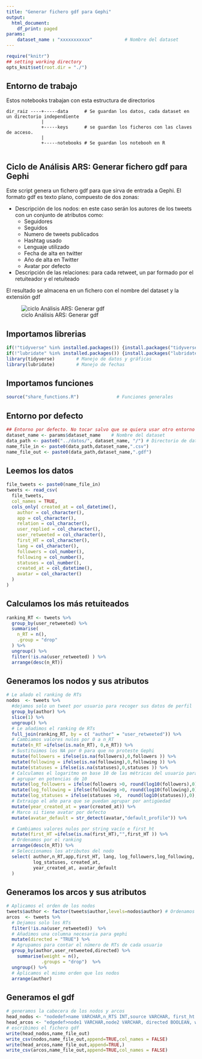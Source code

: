 ---
title: "Generar fichero gdf para Gephi"
output:
  html_document:
    df_print: paged
params:
    dataset_name : "xxxxxxxxxxx"            # Nombre del dataset
---

```{r setup, 	echo = TRUE,message = FALSE,	warning = FALSE,include=FALSE, cache = FALSE}

require("knitr")
## setting working directory
opts_knit$set(root.dir = "./")
```

## Entorno de trabajo

Estos notebooks trabajan con esta estructura de directorios

    dir_raiz ----+-----data      # Se guardan los datos, cada dataset en un directorio independiente
                 |
                 +-----keys      # se guardan los ficheros con las claves de acceso. 
                 |
                 +-----notebooks # Se guardan los notebooh en R
                 

## Ciclo de Análisis ARS: Generar fichero gdf para Gephi

Este script genera un fichero gdf para que sirva de entrada a Gephi. El formato gdf es texto plano, compuesto de dos zonas:

-   Descripción de los nodos: en este caso serán los autores de los tweets con un conjunto de atributos como:
    -   Seguidores
    -   Seguidos
    -   Numero de tweets publicados
    -   Hashtag usado
    -   Lenguaje utilizado
    -   Fecha de alta en twitter
    -   Año de alta en Twitter
    -   Avatar por defecto
-   Descripción de las relaciones: para cada retweet, un par formado por el retuiteador y el retuiteado

El resultado se almacena en un fichero con el nombre del dataset y la extensión gdf

![ciclo Análisis ARS: Generar gdf](https://github.com/congosto/congosto.github.io/raw/master/ciclo_ARS_csv2gdf.jpg)

## Importamos librerias

```{r libraries}
if(!"tidyverse" %in% installed.packages()) {install.packages("tidyverse")}
if(!"lubridate" %in% installed.packages()) {install.packages("lubridate")}
library(tidyverse)        # Manejo de datos y gráficas
library(lubridate)        # Manejo de fechas
```

## Importamos funciones

```{r functions}
source("share_functions.R")              # Funciones generales
```

## Entorno por defecto

```{r environment}
## Entorno por defecto. No tocar salvo que se quiera usar otro entorno
dataset_name <- params$dataset_name    # Nombre del dataset
data_path <- paste0("../datos/", dataset_name, "/") # Directorio de datos
name_file_in <- paste0(data_path,dataset_name,".csv")
name_file_out <- paste0(data_path,dataset_name,".gdf")
```

## Leemos los datos

```{r read_data}
file_tweets <- paste0(name_file_in)
tweets <- read_csv(
  file_tweets,
  col_names = TRUE,
  cols_only( created_at = col_datetime(), 
    author = col_character(),
    app = col_character(),
    relation = col_character(),
    user_replied = col_character(),
    user_retweeted = col_character(),
    first_HT = col_character(),
    lang = col_character(),
    followers = col_number(),
    following = col_number(),
    statuses = col_number(),
    created_at = col_datetime(),
    avatar = col_character()
  )
)
```

## Calculamos los más retuiteados

```{r top_RTS}
ranking_RT <- tweets %>%
  group_by(user_retweeted) %>%
  summarise(
    n_RT = n(),
    .group = "drop"
  ) %>%
  ungroup() %>%
  filter(!is.na(user_retweeted) ) %>%
  arrange(desc(n_RT))
```

## Generamos los nodos y sus atributos

```{r nodes}
# Le añado el ranking de RTs
nodos  <- tweets %>%
  #dejamos solo un tweet por usuario para recoger sus datos de perfil
  group_by(author) %>% 
  slice(1) %>%
  ungroup() %>%
  # Le añadimos el ranking de RTs
  full_join(ranking_RT, by = c( "author" = "user_retweeted")) %>%
  # Cambiamos valores nulos por 0 a n_RT
  mutate(n_RT =ifelse(is.na(n_RT), 0,n_RT)) %>%
  # Sustituimos los NA por 0 para que no proteste Gephi
  mutate(followers = ifelse(is.na(followers),0,followers )) %>%
  mutate(following = ifelse(is.na(following),0,following )) %>%
  mutate(statuses = ifelse(is.na(statuses),0,statuses )) %>%
  # Calculamos el logaritmo en base 10 de las métricas del usuario para que se puedan
  # agrupar en potencias de 10
  mutate(log_followers = ifelse(followers >0, round(log10(followers),0),0 )) %>%
  mutate(log_following = ifelse(following >0, round(log10(following),0),0 )) %>%
  mutate(log_statuses = ifelse(statuses >0,  round(log10(statuses)),0),0 ) %>%
  # Extraigo el año para que se puedan agrupar por antigüedad
  mutate(year_created_at = year(created_at)) %>%
  # Marco si tiene avatar por defecto
  mutate(avatar_default = str_detect(avatar,"default_profile")) %>%

  # Cambiamos valores nulos por string vacío e first_ht
  mutate(first_HT =ifelse(is.na(first_HT),"",first_HT )) %>%
  # Ordenamos por el ranking
  arrange(desc(n_RT)) %>%
  # Seleccionamos los atributos del nodo
  select( author,n_RT,app,first_HT, lang, log_followers,log_following,
          log_statuses, created_at,
          year_created_at, avatar_default
  )
```

## Generamos los arcos y sus atributos

```{r arcs}
# Aplicamos el orden de los nodos
tweets$author <- factor(tweets$author,levels=nodos$author) # Ordenamos según nodos
arcos  <- tweets %>%
  # Dejamos solo los RTs
  filter(!is.na(user_retweeted))  %>%
  # Añadimos una columna necesaria para gephi
  mutate(directed = "TRUE") %>%
  # Agrupamos para contar el número de RTs de cada usuario
  group_by(author,user_retweeted,directed) %>% 
    summarise(weight = n(),
             .groups = "drop")  %>%
  ungroup() %>%
  # Aplicamos el mismo orden que los nodos
  arrange(author)
```

## Generamos el gdf

```{r write_file}
# generamos la cabecera de los nodos y arcos
head_nodos <- "nodedef>name VARCHAR,n_RTS INT,source VARCHAR, first_ht VARCHAR,lang VARCHAR, log_followers INT,log_following INT,log_statuses VARCHAR,account created_at VARCHAR,year_created_at VARCHAR, avatar_default VARCHAR"
head_arcos <- "edgedef>node1 VARCHAR,node2 VARCHAR, directed BOOLEAN, weight INT"  
# escribimos el fichero gdf
write(head_nodos,name_file_out)
write_csv(nodos,name_file_out,append=TRUE,col_names = FALSE)
write(head_arcos,name_file_out,append=TRUE,)
write_csv(arcos,name_file_out,append=TRUE,col_names = FALSE)
```
